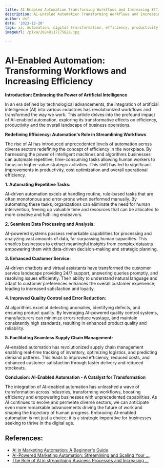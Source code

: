 ```yaml
---
title: AI-Enabled Automation Transforming Workflows and Increasing Efficiency
description: AI-Enabled Automation Transforming Workflows and Increasing Efficiency
author: Usf
date: '2023-12-20'
tags: ai, automation, digital transformation, efficiency, productivity, innovation
imageUrl: /pixa/20240117175628.jpg

---
```

# AI-Enabled  Automation:  Transforming  Workflows and Increasing Efficiency

**Introduction: Embracing the Power of Artificial Intelligence**

In an era  defined by technological advancements, the integration of artificial intelligence  (AI) into various industries has  revolutionized workflows and transformed  the way we work. This article delves into the profound  impact of AI-enabled automation, exploring its transformative effects on efficiency, productivity and the overall landscape of business operations.

**Redefining Efficiency: Automation's Role in Streamlining Workflows**

The rise of AI has introduced unprecedented  levels of automation across  diverse sectors redefining the concept of efficiency in the workplace. By harnessing the power  of intelligent machines and algorithms businesses can  automate repetitive, time-consuming tasks allowing human workers  to focus on  higher-value strategic activities. This shift has  led to significant improvements in productivity, cost optimization and overall operational efficiency.

**1. Automating Repetitive  Tasks:**

AI-driven automation excels  at handling routine, rule-based tasks that are often monotonous and error-prone when performed manually. By automating these tasks, organizations can eliminate the need for human intervention, freeing up valuable time and resources that  can be  allocated to more  creative and fulfilling  endeavors.

**2. Seamless Data Processing and Analysis:**

AI-powered systems possess remarkable capabilities for processing and analyzing vast amounts of data, far surpassing human capacities. This enables businesses to extract meaningful insights  from complex datasets empowering them with data-driven decision-making and strategic planning.

**3. Enhanced Customer Service:**

AI-driven chatbots and virtual assistants have transformed the customer service landscape providing  24/7 support, answering  queries promptly, and resolving issues efficiently. Their ability to understand natural language  and adapt to customer preferences enhances the  overall customer experience, leading to  increased satisfaction and loyalty.

**4.  Improved Quality Control and  Error Reduction:**

AI algorithms excel at detecting anomalies, identifying defects, and ensuring product quality. By leveraging AI-powered  quality control systems, manufacturers can minimize errors reduce wastage, and maintain consistently high standards, resulting  in  enhanced product quality and reliability.

**5. Facilitating Seamless Supply Chain Management:**

AI-enabled automation has revolutionized supply chain management  enabling real-time tracking of inventory,  optimizing logistics, and predicting demand patterns.  This leads  to improved efficiency, reduced costs, and  enhanced customer satisfaction through faster  delivery and reduced stockouts.

**Conclusion: AI-Enabled Automation - A Catalyst for Transformation**

The integration of AI-enabled automation has unleashed a wave of transformation across industries, transforming workflows, boosting efficiency and empowering businesses with unprecedented capabilities. As AI continues to evolve and permeate diverse sectors, we can anticipate even more remarkable advancements driving the  future of work and shaping  the trajectory of human progress. Embracing AI-enabled automation is not just a choice; it is a strategic imperative for businesses seeking to thrive in the digital  age.

## References:
- [AI in Marketing Automation: A Beginner's Guide](https://www.keywordsearch.com/blog/beginners-guide-to-ai-in-marketing-automation)
- [AI-Powered Marketing Automation: Streamlining and Scaling Your ...](https://www.authoritysolutions.com/articles/ai-powered-marketing-automation-streamlining-and-scaling-your-campaigns-marketing-automation-ai-technology/)
- [The Role of AI in streamlining Business Processes and Increasing ...](https://www.linkedin.com/pulse/role-ai-streamlining-business-processes-increasing-efficiency-nxakf)
